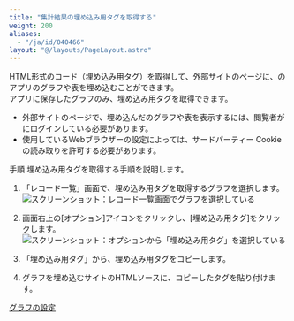 ```yaml
---
title: "集計結果の埋め込み用タグを取得する"
weight: 200
aliases:
  - "/ja/id/040466"
layout: "@/layouts/PageLayout.astro"
---
```




HTML形式のコード（埋め込み用タグ）を取得して、外部サイトのページに、<Kintone />のアプリのグラフや表を埋め込むことができます。  
アプリに保存したグラフのみ、埋め込み用タグを取得できます。

<Note>

* 外部サイトのページで、埋め込んだ<Kintone />のグラフや表を表示するには、閲覧者が<Kintone />にログインしている必要があります。
* 使用しているWebブラウザーの設定によっては、サードパーティー Cookieの読み取りを許可する必要があります。


</Note>

<Heading id="summarize_embed_code_10">手順</Heading>
埋め込み用タグを取得する手順を説明します。

1. 「レコード一覧」画面で、埋め込み用タグを取得するグラフを選択します。
   <Img src="/k/kintone/img-ja/embed_code_img01.png" alt="スクリーンショット：レコード一覧画面でグラフを選択している" />

1. 画面右上の[オプション]アイコンをクリックし、[埋め込み用タグ]をクリックします。
   <Img src="/k/kintone/img-ja/embed_code_img02.png" alt="スクリーンショット：オプションから「埋め込み用タグ」を選択している" />

1. 「埋め込み用タグ」から、埋め込み用タグをコピーします。

1. グラフを埋め込むサイトのHTMLソースに、コピーしたタグを貼り付けます。

<Reference>

[グラフの設定](/k/ja/id/040577.html)


</Reference>
